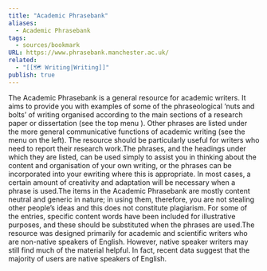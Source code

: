 ```yaml
---
title: "Academic Phrasebank"
aliases:
  - Academic Phrasebank
tags:
  - sources/bookmark
URL: https://www.phrasebank.manchester.ac.uk/
related:
  - "[[🗺️ Writing|Writing]]"
publish: true
---
```

The Academic Phrasebank is a general resource for academic writers. It aims to provide you with examples of some of the phraseological ‘nuts and bolts’ of writing organised according to the main sections of a research paper or dissertation (see the top menu ). Other phrases are listed under the more general communicative functions of academic writing (see the menu on the left). The resource should be particularly useful for writers who need to report their research work.The phrases, and the headings under which they are listed, can be used simply to assist you in thinking about the content and organisation of your own writing, or the phrases can be incorporated into your ewriting where this is appropriate. In most cases, a certain amount of creativity and adaptation will be necessary when a phrase is used.The items in the Academic Phrasebank are mostly content neutral and generic in nature; in using them, therefore, you are not stealing other people’s ideas and this does not constitute plagiarism. For some of the entries, specific content words have been included for illustrative purposes, and these should be substituted when the phrases are used.The resource was designed primarily for academic and scientific writers who are non-native speakers of English. However, native speaker writers may still find much of the material helpful. In fact, recent data suggest that the majority of users are native speakers of English.